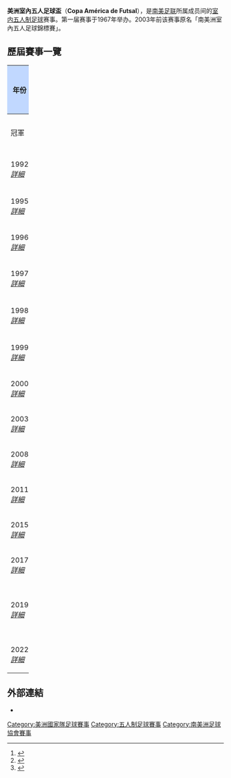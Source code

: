 '''美洲室內五人足球盃'''（'''Copa América de Futsal'''），是[[南美足联|南美足联]]所属成员间的[[室内五人制足球|室内五人制足球]]赛事。第一届赛事于1967年举办。2003年前该赛事原名「南美洲室內五人足球錦標賽」。

== 歷屆賽事一覽 ==
{| border="1" style="border-collapse:collapse; font-size:100%;" cellpadding="3" cellspacing="0" width="100%"
|- 
!rowspan="2" width="5%" style="background:#C1D8FF" |年份
!rowspan="2" width="9%" style="background:#C1D8FF" |主辦國
!rowspan="19" width="1%" |
!colspan="3" style="background:#C1D8FF" |決賽
!rowspan="19" width="1%" |
!colspan="3" style="background:#C1D8FF" |季軍戰
!rowspan="19" width="1%" |
!rowspan="2" width="6%" style="background:#C1D8FF" |參賽<br />隊數
|-
!width="15%" bgcolor=gold|冠軍
!width="9%"|比數
!width="15%" bgcolor=silver|亞軍
!width="15%" bgcolor=a67d3d|季軍
!width="9%"|比數
!width="15%" bgcolor=9acdff|殿軍

|- align=center bgcolor="#F5FAFF"
|1992<br />''[[1992年南美洲室內五人足球錦標賽|詳細]]''
|{{flag|BRA}}
|'''{{futsal-big|BRA}}'''
|'''小組'''
|{{futsal-big|ARG}}
|{{futsal-big|PAR}}
|'''小組'''
|{{futsal-big|ECU}}
| 10

|- align=center bgcolor="#D0E6FF"
|1995<br />''[[1995年南美洲室內五人足球錦標賽|詳細]]''
|{{flag|BRA}}
|'''{{futsal-big|BRA}}'''
|'''小組'''
|{{futsal-big|ARG}}
|{{futsal-big|URU}}
|'''小組'''
|{{futsal-big|PAR}}
| 10

|- align=center bgcolor="#F5FAFF"
|1996<br />''[[1996年南美洲室內五人足球錦標賽|詳細]]''
|{{flag|BRA}}
|'''{{futsal-big|BRA}}'''
|'''8–1'''
|{{futsal-big|URU}}
|{{futsal-big|ARG}}
|'''2–1'''
|{{futsal-big|PAR}}
| 10

|- align=center bgcolor="#D0E6FF"
|1997<br />''[[1997年南美洲室內五人足球錦標賽|詳細]]''
|{{flag|BRA}}
|'''{{futsal-big|BRA}}'''
|'''6–0'''
|{{futsal-big|ARG}}
|{{futsal-big|PAR}}
|'''小組'''
|{{futsal-big|URU}}
| 10

|- align=center bgcolor="#F5FAFF"
|1998<br />''[[1998年南美洲室內五人足球錦標賽|詳細]]''
|{{flag|BRA}}
|'''{{futsal-big|BRA}}'''
|'''9–1'''
|{{futsal-big|PAR}}
|{{futsal-big|URU}}
|'''小組'''
|{{futsal-big|ARG}}
| 10

|- align=center bgcolor="#D0E6FF"
|1999<br />''[[1999年南美洲室內五人足球錦標賽|詳細]]''
|{{flag|BRA}}
|'''{{futsal-big|BRA}}'''
|'''9–4'''
|{{futsal-big|PAR}}
|{{futsal-big|ARG}}
|'''小組'''
|{{futsal-big|URU}}
| 10

|- align=center bgcolor="#F5FAFF"
|2000<br />''[[2000年南美洲室內五人足球錦標賽|詳細]]''
|{{flag|BRA}}
|'''{{futsal-big|BRA}}'''
|'''6–0'''
|{{futsal-big|ARG}}
|{{futsal-big|URU}}
|'''4–2'''
|{{futsal-big|BOL}}
| 10

|- align=center bgcolor="#D0E6FF"
|2003<br />''[[2003年美洲室內五人足球盃|詳細]]''
|{{flag|PAR}}
|'''{{futsal-big|ARG}}'''
|'''1–0'''
|{{futsal-big|BRA}}
|{{futsal-big|PAR}}
|'''9–4'''
|{{futsal-big|URU}}
| 10

|- align=center bgcolor="#F5FAFF"
|2008<br />''[[2008年美洲室內五人足球盃|詳細]]''
|{{flag|URU}}
|'''{{futsal-big|BRA}}'''
|'''6–2'''
|{{futsal-big|URU}}
|{{futsal-big|ARG}}
|'''3–2'''
|{{futsal-big|PAR}}
| 10

|- align=center bgcolor="#D0E6FF"
|2011<br />''[[2011年美洲室內五人足球盃|詳細]]''
|{{flag|ARG}}
|'''{{futsal-big|BRA}}'''
|'''5–1'''
|{{futsal-big|ARG}}
|{{futsal-big|PAR}}
|'''3–1'''
|{{futsal-big|COL}}
| 10

|- align=center bgcolor="#F5FAFF"
|2015<br />''[[2015年美洲室內五人足球盃|詳細]]''
|{{flag|ECU}}
|'''{{futsal-big|ARG}}'''
|'''4–1'''
|{{futsal-big|PAR}}
|{{futsal-big|BRA}}
|'''5–1'''
|{{futsal-big|COL}}
| 10

|- align=center bgcolor="#D0E6FF"
|2017<br />''[[2017年美洲室內五人足球盃|詳細]]''
|{{flag|ARG}}
|'''{{futsal-big|BRA}}'''
|'''4–2'''
|{{futsal-big|ARG}}
|{{futsal-big|PAR}}
|'''4–3'''
|{{futsal-big|URU}}
| 10
|- align=center
|2019<br>''[[2019年美洲室內五人足球盃|詳細]]''
|{{flag|Chile}}<ref>{{cite web|url=http://www.conmebol.com/es/copa-america-futsal-chile2019|title=Copa América Futsal Chile 2019|publisher=CONMEBOL.com}}</ref>
|colspan=3|''因[[2019－2020年智利示威|智利國內爆發全國性示威]]而取消''<ref>{{cite web|url=http://www.conmebol.com/es/conmebol-suspende-la-copa-america-futsal-chile-2019|title=CONMEBOL suspende la Copa América Futsal Chile 2019|publisher=CONMEBOL.com|date=22 October 2019}}</ref>
|colspan=3|
|- align=center bgcolor="#D0E6FF"
|2022<br>''[[2022年美洲室內五人足球盃|詳細]]''
|{{flag|Paraguay}}<ref>{{cite web|url=https://www.conmebol.com/es/se-conformaron-los-grupos-en-la-conmebol-copa-america-de-futsal-2022|title=Se conformaron los grupos en la CONMEBOL Copa América de Futsal 2022|publisher=CONMEBOL.com|date=December 20, 2021}}</ref>
|'''{{futsal-big|Argentina}}'''
|'''1–0'''
|{{futsal-big|Paraguay}}
|{{futsal-big|Brazil}}
|'''3–0'''
|{{futsal-big|Colombia}}
| 10
|}

== 外部連結 ==
*{{Official website|http://www.conmebol.com/es/copa-america-futsal}}

{{fb start}}
{{南美洲足球協會賽事}}
{{國際五人制足球}}
{{fb end}}

[[Category:美洲國家隊足球賽事|Category:美洲國家隊足球賽事]]
[[Category:五人制足球賽事|Category:五人制足球賽事]]
[[Category:南美洲足球協會賽事|Category:南美洲足球協會賽事]]